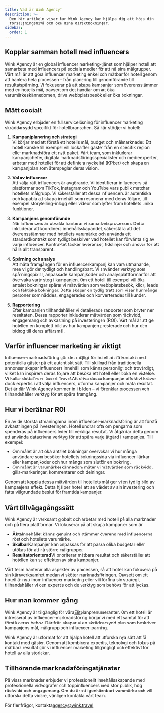 ```yaml
---
title: Vad är Wink Agency?
description: >-
  Den här artikeln visar hur Wink Agency kan hjälpa dig att höja din
  försäljningsnivå och öka dina direktbokningar.
sidebar:
  order: 1
---
```


## Kopplar samman hotell med influencers

Wink Agency är en global influencer marketing-tjänst som hjälper hotell att samarbeta med influencers på sociala medier för att nå sina målgrupper. Vårt mål är att göra influencer marketing enkel och mätbar för hotell genom att hantera hela processen – från planering till genomförande till resultatspårning. Vi fokuserar på att skapa kampanjer som överensstämmer med ett hotells mål, oavsett om det handlar om att öka varumärkeskännedomen, driva webbplatsbesök eller öka bokningar.

## Mätt socialt

Wink Agency erbjuder en fullservicelösning för influencer marketing, skräddarsydd specifikt för hotellbranschen. Så här stödjer vi hotell:

1. **Kampanjplanering och strategi**\
   Vi börjar med att förstå ett hotells mål, budget och målmarknader. Ett hotell kanske till exempel vill locka fler gäster från en specifik region eller marknadsföra ett nytt paket. Vårt team, som inkluderar kampanjchefer, digitala marknadsföringsspecialister och medieexperter, arbetar med hotellet för att definiera nyckeltal (KPI:er) och skapa en kampanjplan som återspeglar deras vision.

2. **Val av influencer**\
   Att välja rätt influencers är avgörande. Vi identifierar influencers på plattformar som TikTok, Instagram och YouTube vars publik matchar hotellets målgrupp. Vi säkerställer att dessa influencers är autentiska och kapabla att skapa innehåll som resonerar med deras följare, till exempel storytelling-inlägg eller videor som lyfter fram hotellets unika funktioner.

3. **Kampanjens genomförande**\
   När influencers är utvalda hanterar vi samarbetsprocessen. Detta inkluderar att koordinera innehållsskapandet, säkerställa att det överensstämmer med hotellets varumärke och använda ett standardkontrakt som tydligt beskriver vad hotellet kan förvänta sig av varje influencer. Kontraktet täcker leveranser, tidslinjer och ansvar för att hålla allt transparent.

4. **Spårning och analys**\
   Att mäta framgången för en influencerkampanj kan vara utmanande, men vi gör det tydligt och handlingsbart. Vi använder verktyg som spårningspixlar, anpassade kampanjkoder och analysplattformar för att övervaka varje steg i kampanjen. Om ett hotell till exempel vill öka antalet bokningar spårar vi mätvärden som webbplatsbesök, klick, leads och faktiska bokningar. Detta skapar en tydlig tratt som visar hur många personer som nåddes, engagerades och konverterades till kunder.

5. **Rapportering**\
   Efter kampanjen tillhandahåller vi detaljerade rapporter som bryter ner resultaten. Dessa rapporter inkluderar mätvärden som räckvidd, engagemang och avkastning på investeringen (ROI). Vårt mål är att ge hotellen en komplett bild av hur kampanjen presterade och hur den bidrog till deras affärsmål.

## Varför influencer marketing är viktigt

Influencer-marknadsföring gör det möjligt för hotell att få kontakt med potentiella gäster på ett autentiskt sätt. Till skillnad från traditionella annonser skapar influencers innehåll som känns personligt och trovärdigt, vilket kan inspirera deras följare att besöka ett hotell eller boka en vistelse. Vi kallar detta`Trust-Based Travel`Att driva dessa kampanjer effektivt kräver dock expertis i att välja influencers, utforma kampanjer och mäta resultat. Det är där Wink Agency kommer in i bilden – vi förenklar processen och tillhandahåller verktyg för att spåra framgång.

## Hur vi beräknar ROI

En av de största utmaningarna inom influencer-marknadsföring är att förstå avkastningen på investeringen. Hotell undrar ofta om pengarna som spenderas på influencers leder till verkliga resultat. Vi åtgärdar detta genom att använda datadrivna verktyg för att spåra varje åtgärd i kampanjen. Till exempel:

* Om målet är att öka antalet bokningar övervakar vi hur många användare som besöker hotellets bokningssida via influencer-länkar eller kampanjkoder och hur många som slutför en bokning.
* Om målet är varumärkeskännedom mäter vi mätvärden som räckvidd, gilla-markeringar, kommentarer och delningar.

Genom att koppla dessa mätvärden till hotellets mål ger vi en tydlig bild av kampanjens effekt. Detta hjälper hotell att se värdet av sin investering och fatta välgrundade beslut för framtida kampanjer.

## Vårt tillvägagångssätt

Wink Agency är verksamt globalt och arbetar med hotell på alla marknader och på flera plattformar. Vi fokuserar på att skapa kampanjer som är:

* **Äkta**Innehållet känns genuint och stämmer överens med influencerns röst och hotellets varumärke.
* **Skalbar**Kampanjer kan anpassas för att passa olika budgetar eller utökas för att nå större målgrupper.
* **Resultatorienterad**Vi prioriterar mätbara resultat och säkerställer att hotellen kan se effekten av sina kampanjer.

Vårt team hanterar alla aspekter av processen, så att hotell kan fokusera på sin kärnverksamhet medan vi sköter marknadsföringen. Oavsett om ett hotell är nytt inom influencer marketing eller vill förfina sin strategi, tillhandahåller vi den expertis och de verktyg som behövs för att lyckas.

## Hur man kommer igång

Wink Agency är tillgänglig för våra[Elit](/managed-social/what-is-managed-social/#subscription-tiers)planprenumeranter. Om ett hotell är intresserat av influencer-marknadsföring börjar vi med ett samtal för att förstå deras behov. Därifrån skapar vi en skräddarsydd plan som beskriver kampanjens mål, målgrupp och influencer-parning.

Wink Agency är utformat för att hjälpa hotell att utforska nya sätt att få kontakt med gäster. Genom att kombinera expertis, teknologi och fokus på mätbara resultat gör vi influencer marketing tillgängligt och effektivt för hotell av alla storlekar.

## Tillhörande marknadsföringstjänster

På vissa marknader erbjuder vi professionellt innehållsskapande med professionella videografer och toppinfluencers med stor publik, hög räckvidd och engagemang. Om du är ett igenkännbart varumärke och vill utforska detta vidare, vänligen kontakta vårt team.

För fler frågor, kontakta[agency@wink.travel](mailto://agency@wink.travel)

